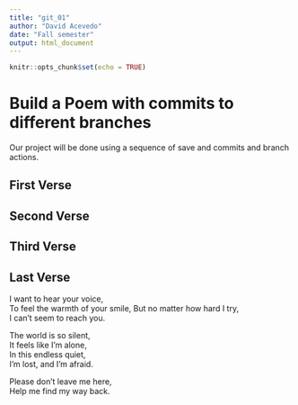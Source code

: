 ```yaml
---
title: "git_01"
author: "David Acevedo"
date: "Fall semester"
output: html_document
---
```


```r
knitr::opts_chunk$set(echo = TRUE)
```
# Build a Poem with commits to different branches
Our project will be done using a sequence of save and commits and branch actions.
<!-- Do not modify or change any text in "!--" bracketed areas such as this --- these are instructions to
you, if you change any of this the git program will notice it and compromise your git merging strategy !-->

## First Verse 
<!--Put the first five lines of a poem by Lewis Carrol in this section!-->

## Second Verse
<!--Put the first five lines of a poem by Robert Frost here!-->

## Third Verse
<!--Put the first two verses of The Walrus and the Carpenter here!-->

## Last Verse
<!--Put a short poem you created using chatGPT of 20 to 30 lines,here!-->
I want to hear your voice,   
To feel the warmth of your smile, But no matter how hard I try,   
I can’t seem to reach you.   
   
The world is so silent,    
It feels like I’m alone,   
In this endless quiet,    
I’m lost, and I’m afraid.    
    
Please don’t leave me here,    
Help me find my way back.    
  
   